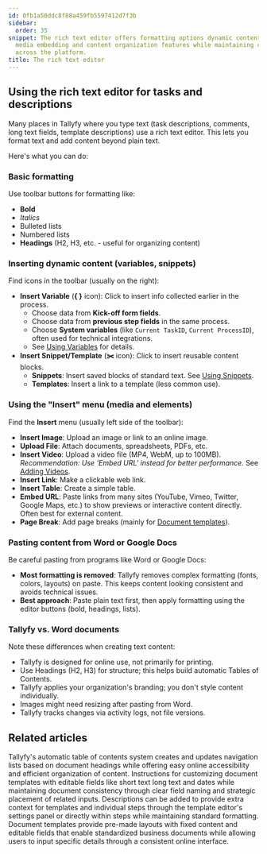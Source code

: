 ```yaml
---
id: 0fb1a50ddc8f88a459fb5597412d7f3b
sidebar:
  order: 35
snippet: The rich text editor offers formatting options dynamic content insertion
  media embedding and content organization features while maintaining consistent branding
  across the platform.
title: The rich text editor
---
```


## Using the rich text editor for tasks and descriptions

Many places in Tallyfy where you type text (task descriptions, comments, long text fields, template descriptions) use a rich text editor. This lets you format text and add content beyond plain text.

Here's what you can do:

### Basic formatting

Use toolbar buttons for formatting like:
*   **Bold**
*   *Italics*
*   Bulleted lists
*   Numbered lists
*   **Headings** (H2, H3, etc. - useful for organizing content)

### Inserting dynamic content (variables, snippets)

Find icons in the toolbar (usually on the right):

*   **Insert Variable** (**{ }** icon): Click to insert info collected earlier in the process.
    *   Choose data from **Kick-off form fields**.
    *   Choose data from **previous step fields** in the same process.
    *   Choose **System variables** (like `Current TaskID`, `Current ProcessID`), often used for technical integrations.
    *   See [Using Variables](/products/pro/documenting/templates/variables/how-can-i-use-insert-variables-in-tallyfy/) for details.
*   **Insert Snippet/Template** (**✂️** icon): Click to insert reusable content blocks.
    *   **Snippets**: Insert saved blocks of standard text. See [Using Snippets](/products/pro/documenting/templates/snippets/how-can-i-use-snippets-to-simplify-workflow-in-tallyfy/).
    *   **Templates**: Insert a link to a template (less common use).

### Using the "Insert" menu (media and elements)

Find the **Insert** menu (usually left side of the toolbar):

*   **Insert Image**: Upload an image or link to an online image.
*   **Upload File**: Attach documents, spreadsheets, PDFs, etc.
*   **Insert Video**: Upload a video file (MP4, WebM, up to 100MB). *Recommendation: Use 'Embed URL' instead for better performance.* See [Adding Videos](/products/pro/tracking-and-tasks/tasks/edit-task/how-can-i-add-videos-to-my-tallyfy-process/).
*   **Insert Link**: Make a clickable web link.
*   **Insert Table**: Create a simple table.
*   **Embed URL**: Paste links from many sites (YouTube, Vimeo, Twitter, Google Maps, etc.) to show previews or interactive content directly. Often best for external content.
*   **Page Break**: Add page breaks (mainly for [Document templates](/products/pro/documenting/documents/)).

### Pasting content from Word or Google Docs

Be careful pasting from programs like Word or Google Docs:

*   **Most formatting is removed**: Tallyfy removes complex formatting (fonts, colors, layouts) on paste. This keeps content looking consistent and avoids technical issues.
*   **Best approach**: Paste plain text first, then apply formatting using the editor buttons (bold, headings, lists).

### Tallyfy vs. Word documents

Note these differences when creating text content:

*   Tallyfy is designed for online use, not primarily for printing.
*   Use Headings (H2, H3) for structure; this helps build automatic Tables of Contents.
*   Tallyfy applies your organization's branding; you don't style content individually.
*   Images might need resizing after pasting from Word.
*   Tallyfy tracks changes via activity logs, not file versions.


## Related articles
<CardGrid>
<LinkTitleCard header="<b>Documents > Create a table of contents</b>" href="/products/pro/documenting/documents/how-to-create-a-table-of-contents-in-tallyfy/" > Tallyfy's automatic table of contents system creates and updates navigation lists based on document headings while offering easy online accessibility and efficient organization of content. </LinkTitleCard>
<LinkTitleCard header="<b>Documents > Add fields to document templates</b>" href="/products/pro/documenting/documents/how-can-i-add-editable-fields-to-my-tallyfy-documents/" > Instructions for customizing document templates with editable fields like short text long text and dates while maintaining document consistency through clear field naming and strategic placement of related inputs. </LinkTitleCard>
<LinkTitleCard header="<b>Edit Templates > Add a description to a template</b>" href="/products/pro/documenting/templates/edit-templates/add-description/" > Descriptions can be added to provide extra context for templates and individual steps through the template editor's settings panel or directly within steps while maintaining standard formatting. </LinkTitleCard>
<LinkTitleCard header="<b>Documenting > Documents</b>" href="/products/pro/documenting/documents/" > Document templates provide pre-made layouts with fixed content and editable fields that enable standardized business documents while allowing users to input specific details through a consistent online interface. </LinkTitleCard>
</CardGrid>